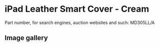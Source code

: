 
# iPad Leather Smart Cover - Cream

Part number, for search engines, auction websites and such: MD305LL/A

## Image gallery

<div style={{ width: '100%', maxWidth: '768px' }}>
<GalleryComponent
    images={[
      {
        original: "/everysource/MD305.webp",
        thumbnail: "/everypreview/MD305.webp",
      },
      {
        original: "/everysource/MD305_AV1_BLACK.webp",
        thumbnail: "/everypreview/MD305_AV1_BLACK.webp",
      },
      {
        original: "/everysource/MD305_AV1_WHITE.webp",
        thumbnail: "/everypreview/MD305_AV1_WHITE.webp",
      },
      {
        original: "/everysource/MD305_AV2_BLACK.webp",
        thumbnail: "/everypreview/MD305_AV2_BLACK.webp",
      },
      {
        original: "/everysource/MD305_AV2_WHITE.webp",
        thumbnail: "/everypreview/MD305_AV2_WHITE.webp",
      },
      {
        original: "/everysource/MD305_AV3.webp",
        thumbnail: "/everypreview/MD305_AV3.webp",
      },
      {
        original: "/everysource/MD305_AV3_BLACK.webp",
        thumbnail: "/everypreview/MD305_AV3_BLACK.webp",
      },
      {
        original: "/everysource/MD305_AV3_WHITE.webp",
        thumbnail: "/everypreview/MD305_AV3_WHITE.webp",
      },
      {
        original: "/everysource/MD305_AV4.webp",
        thumbnail: "/everypreview/MD305_AV4.webp",
      },
      {
        original: "/everysource/MD305_AV4_BLACK.webp",
        thumbnail: "/everypreview/MD305_AV4_BLACK.webp",
      },
      {
        original: "/everysource/MD305_AV4_WHITE.webp",
        thumbnail: "/everypreview/MD305_AV4_WHITE.webp",
      },
      {
        original: "/everysource/MD305_AV5.webp",
        thumbnail: "/everypreview/MD305_AV5.webp",
      }
    ]}
  />
</div>